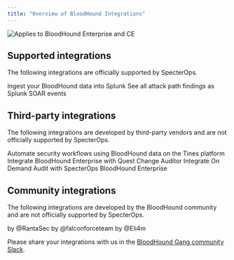 ---
title: "Overview of BloodHound Integrations"
---

<img noZoom src="/assets/enterprise-AND-community-edition-pill-tag.svg" alt="Applies to BloodHound Enterprise and CE"/>

## Supported integrations

The following integrations are officially supported by SpecterOps.

<Columns cols={2}>
  
  <Card title="Splunk" href="/integrations/integrations/splunk" horizontal>
  Ingest your BloodHound data into Splunk
  </Card>

  <Card title="SplunkSOAR" href="https://splunkbase.splunk.com/app/7772" horizontal>
  See all attack path findings as Splunk SOAR events
  </Card>

</Columns>

## Third-party integrations

The following integrations are developed by third-party vendors and are not officially supported by SpecterOps.

<Columns cols={2}>
  
  <Card title="Tines" href="https://www.tines.com/solutions/products/bloodhound/" horizontal>
  Automate security workflows using BloodHound data on the Tines platform
  </Card>

  <Card title="Quest Change Auditor" href="https://www.quest.com/change-auditor/" horizontal>
  Integrate BloodHound Enterprise with Quest Change Auditor
  </Card>

  <Card title="Quest On Demand Audit" href="https://support.quest.com/on-demand-audit/kb/4375854/how-to-integrate-on-demand-audit-with-specterops-bloodhound-enterprise" horizontal>
  Integrate On Demand Audit with SpecterOps BloodHound Enterprise
  </Card>

</Columns>

## Community integrations

The following integrations are developed by the BloodHound community and are not officially supported by SpecterOps.

<Columns cols={2}>

  <Card title="wineventhound" href="https://medium.com/@RantaSec/bloodhound-for-blue-teams-windows-event-id-4624-a259c76ee09e" horizontal>
  by @RantaSec
  </Card>

  <Card title="FalconHound" href="https://github.com/FalconForceTeam/FalconHound" horizontal>
  by @falconforceteam
  </Card>

  <Card title="ServiceHound" href="https://github.com/Eli4m/ServiceHound" horizontal>
  by @Eli4m
  </Card>

</Columns>

<Note>Please share your integrations with us in the [BloodHound Gang community Slack](https://github.com/SpecterOps/bloodhound-docs/blob/main//resources/community-support/getting-help).</Note>
